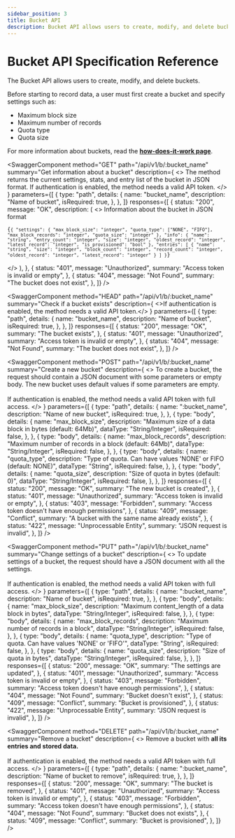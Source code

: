 ```yaml
---
sidebar_position: 3
title: Bucket API
description: Bucket API allows users to create, modify, and delete buckets.
---
```


<head>
  <link
    rel="canonical"
    href="https://www.reduct.store/docs/http-api/bucket-api"
  />
</head>


# Bucket API Specification Reference

The Bucket API allows users to create, modify, and delete buckets.

Before starting to record data, a user must first create a bucket and specify settings such as:

- Maximum block size
- Maximum number of records
- Quota type
- Quota size

For more information about buckets, read the [**how-does-it-work page**](../how-does-it-work.mdx#internal-structure).

<SwaggerComponent
  method="GET"
  path="/api/v1/b/:bucket_name"
  summary="Get information about a bucket"
  description={
    <>
      The method returns the current settings, stats, and entry list of the
      bucket in JSON format. If authentication is enabled, the method needs a
      valid API token.
    </>
  }
  parameters={[
    {
      type: "path",
      details: {
        name: "bucket_name",
        description: "Name of bucket",
        isRequired: true,
      },
    },
  ]}
  responses={[
    {
      status: "200",
      message: "OK",
      description: (
        <>
          Information about the bucket in JSON format
          <pre>
            <code>{`{
  "settings": {
        "max_block_size": "integer",
        "quota_type": ["NONE", "FIFO"],
        "max_block_records": "integer",
        "quota_size": "integer"
    },
    "info": {
        "name": "string",
        "entry_count": "integer",
        "size": "integer",
        "oldest_record": "integer",
        "latest_record": "integer",
        "is_provisioned": "bool"
    },
    "entries": [
        {
            "name": "string",
            "size": "integer",
            "block_count": "integer",
            "record_count": "integer",
            "oldest_record": "integer",
            "latest_record": "integer"
        }
    ]
}`}</code>
          </pre>
        </>
      ),
    },
    {
      status: "401",
      message: "Unauthorized",
      summary: "Access token is invalid or empty",
    },
    {
      status: "404",
      message: "Not Found",
      summary: "The bucket does not exist",
    },
  ]}
/>

<SwaggerComponent
  method="HEAD"
  path="/api/v1/b/:bucket_name"
  summary="Check if a bucket exists"
  description={
    <>If authentication is enabled, the method needs a valid API token.</>
  }
  parameters={[
    {
      type: "path",
      details: {
        name: "bucket_name",
        description: "Name of bucket",
        isRequired: true,
      },
    },
  ]}
  responses={[
    {
      status: "200",
      message: "OK",
      summary: "The bucket exists",
    },
    {
      status: "401",
      message: "Unauthorized",
      summary: "Access token is invalid or empty",
    },
    {
      status: "404",
      message: "Not Found",
      summary: "The bucket does not exist",
    },
  ]}
/>

<SwaggerComponent
  method="POST"
  path="/api/v1/b/:bucket_name"
  summary="Create a new bucket"
  description={
    <>
      To create a bucket, the request should contain a JSON document with some
      parameters or empty body. The new bucket uses default values if some
      parameters are empty.
      <br />
      <br />
      If authentication is enabled, the method needs a valid API token with full
      access.
    </>
  }
  parameters={[
    {
      type: "path",
      details: {
        name: ":bucket_name",
        description: "Name of new bucket",
        isRequired: true,
      },
    },
    {
      type: "body",
      details: {
        name: "max_block_size",
        description: "Maximum size of a data block in bytes (default: 64Mb)",
        dataType: "String/Integer",
        isRequired: false,
      },
    },
    {
      type: "body",
      details: {
        name: "max_block_records",
        description: "Maximum number of records in a block (default: 64Mb)",
        dataType: "String/Integer",
        isRequired: false,
      },
    },
    {
      type: "body",
      details: {
        name: "quota_type",
        description:
          "Type of quota. Can have values 'NONE' or FIFO (default: NONE)",
        dataType: "String",
        isRequired: false,
      },
    },
    {
      type: "body",
      details: {
        name: "quota_size",
        description: "Size of quota in bytes (default: 0)",
        dataType: "String/Integer",
        isRequired: false,
      },
    },
  ]}
  responses={[
    {
      status: "200",
      message: "OK",
      summary: "The new bucket is created",
    },
    {
      status: "401",
      message: "Unauthorized",
      summary: "Access token is invalid or empty",
    },
    {
      status: "403",
      message: "Forbidden",
      summary: "Access token doesn't have enough permissions",
    },
    {
      status: "409",
      message: "Conflict",
      summary: "A bucket with the same name already exists",
    },
    {
      status: "422",
      message: "Unprocessable Entity",
      summary: "JSON request is invalid",
    },
  ]}
/>

<SwaggerComponent
  method="PUT"
  path="/api/v1/b/:bucket_name"
  summary="Change settings of a bucket"
  description={
    <>
      To update settings of a bucket, the request should have a JSON document
      with all the settings.
      <br />
      <br />
      If authentication is enabled, the method needs a valid API token with full
      access.
    </>
  }
  parameters={[
    {
      type: "path",
      details: {
        name: ":bucket_name",
        description: "Name of bucket",
        isRequired: true,
      },
    },
    {
      type: "body",
      details: {
        name: "max_block_size",
        description: "Maximum content_length of a data block in bytes",
        dataType: "String/Integer",
        isRequired: false,
      },
    },
    {
      type: "body",
      details: {
        name: "max_block_records",
        description: "Maximum number of records in a block",
        dataType: "String/Integer",
        isRequired: false,
      },
    },
    {
      type: "body",
      details: {
        name: "quota_type",
        description: "Type of quota. Can have values 'NONE' or 'FIFO'",
        dataType: "String",
        isRequired: false,
      },
    },
    {
      type: "body",
      details: {
        name: "quota_size",
        description: "Size of quota in bytes",
        dataType: "String/Integer",
        isRequired: false,
      },
    },
  ]}
  responses={[
    {
      status: "200",
      message: "OK",
      summary: "The settings are updated",
    },
    {
      status: "401",
      message: "Unauthorized",
      summary: "Access token is invalid or empty",
    },
    {
      status: "403",
      message: "Forbidden",
      summary: "Access token doesn't have enough permissions",
    },
    {
      status: "404",
      message: "Not Found",
      summary: "Bucket doesn't exist",
    },
    {
      status: "409",
      message: "Conflict",
      summary: "Bucket is provisioned",
    },
    {
      status: "422",
      message: "Unprocessable Entity",
      summary: "JSON request is invalid",
    },
  ]}
/>

<SwaggerComponent
  method="DELETE"
  path="/api/v1/b/:bucket_name"
  summary="Remove a bucket"
  description={
    <>
      Remove a bucket with <strong>all its entries and stored data.</strong>
      <br />
      <br />
      If authentication is enabled, the method needs a valid API token with full
      access.
    </>
  }
  parameters={[
    {
      type: "path",
      details: {
        name: ":bucket_name",
        description: "Name of bucket to remove",
        isRequired: true,
      },
    },
  ]}
  responses={[
    {
      status: "200",
      message: "OK",
      summary: "The bucket is removed",
    },
    {
      status: "401",
      message: "Unauthorized",
      summary: "Access token is invalid or empty",
    },
    {
      status: "403",
      message: "Forbidden",
      summary: "Access token doesn't have enough permissions",
    },
    {
      status: "404",
      message: "Not Found",
      summary: "Bucket does not exists",
    },
    {
      status: "409",
      message: "Conflict",
      summary: "Bucket is provisioned",
    },
  ]}
/>
